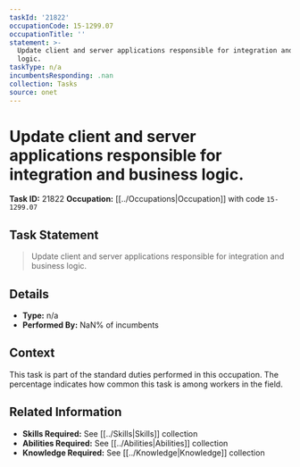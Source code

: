 ```yaml
---
taskId: '21822'
occupationCode: 15-1299.07
occupationTitle: ''
statement: >-
  Update client and server applications responsible for integration and business
  logic.
taskType: n/a
incumbentsResponding: .nan
collection: Tasks
source: onet
---
```

# Update client and server applications responsible for integration and business logic.

**Task ID:** 21822
**Occupation:** [[../Occupations|Occupation]] with code `15-1299.07`

## Task Statement

> Update client and server applications responsible for integration and business logic.

## Details

- **Type:** n/a
- **Performed By:** NaN% of incumbents

## Context

This task is part of the standard duties performed in this occupation. The percentage indicates how common this task is among workers in the field.

## Related Information

- **Skills Required:** See [[../Skills|Skills]] collection
- **Abilities Required:** See [[../Abilities|Abilities]] collection
- **Knowledge Required:** See [[../Knowledge|Knowledge]] collection
